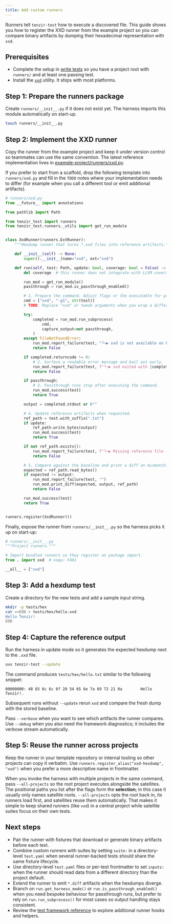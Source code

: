 ```yaml
---
title: Add custom runners
---
```


Runners tell `tenzir-test` how to execute a discovered file. This guide shows
you how to register the XXD runner from the example project so you can compare
binary artifacts by dumping their hexadecimal representation with `xxd`.

## Prerequisites

- Complete the setup in [write tests](/guides/testing/write-tests) so you have a
  project root with `runners/` and at least one passing test.
- Install the [`xxd`](https://man.archlinux.org/man/xxd.1.en) utility. It ships
  with most platforms.

## Step 1: Prepare the runners package

Create `runners/__init__.py` if it does not exist yet. The harness imports this
module automatically on start-up.

```sh
touch runners/__init__.py
```

## Step 2: Implement the XXD runner

Copy the runner from the example project and keep it under version control so
teammates can use the same convention. The latest reference implementation lives
in
[example-project/runners/xxd.py](https://github.com/tenzir/test/blob/main/example-project/runners/xxd.py).

If you prefer to start from a scaffold, drop the following template into
`runners/xxd.py` and fill in the `TODO` notes where your implementation needs
to differ (for example when you call a different tool or emit additional
artifacts).

```python
# runners/xxd.py
from __future__ import annotations

from pathlib import Path

from tenzir_test import runners
from tenzir_test.runners._utils import get_run_module


class XxdRunner(runners.ExtRunner):
    """Hexdump runner that turns *.xxd files into reference artifacts."""

    def __init__(self) -> None:
        super().__init__(name="xxd", ext="xxd")

    def run(self, test: Path, update: bool, coverage: bool = False) -> bool:
        del coverage  # this runner does not integrate with LLVM coverage

        run_mod = get_run_module()
        passthrough = run_mod.is_passthrough_enabled()

        # 1. Prepare the command. Adjust flags or the executable for your tool.
        cmd = ["xxd", "-g1", str(test)]
        # TODO: Replace "xxd" or tweak arguments when you wrap a different command.

        try:
            completed = run_mod.run_subprocess(
                cmd,
                capture_output=not passthrough,
            )
        except FileNotFoundError:
            run_mod.report_failure(test, "└─▶ xxd is not available on PATH")
            return False

        if completed.returncode != 0:
            # 2. Surface a readable error message and bail out early.
            run_mod.report_failure(test, f"└─▶ xxd exited with {completed.returncode}")
            return False

        if passthrough:
            # 3. Passthrough runs stop after executing the command.
            run_mod.success(test)
            return True

        output = completed.stdout or b""

        # 4. Update reference artifacts when requested.
        ref_path = test.with_suffix(".txt")
        if update:
            ref_path.write_bytes(output)
            run_mod.success(test)
            return True

        if not ref_path.exists():
            run_mod.report_failure(test, f"└─▶ Missing reference file {ref_path}")
            return False

        # 5. Compare against the baseline and print a diff on mismatch.
        expected = ref_path.read_bytes()
        if expected != output:
            run_mod.report_failure(test, "")
            run_mod.print_diff(expected, output, ref_path)
            return False

        run_mod.success(test)
        return True


runners.register(XxdRunner())
```

Finally, expose the runner from `runners/__init__.py` so the harness picks it
up on start-up:

```python
# runners/__init__.py
"""Project runners."""

# Import bundled runners so they register on package import.
from . import xxd  # noqa: F401

__all__ = ["xxd"]
```

## Step 3: Add a hexdump test

Create a directory for the new tests and add a sample input string.

```sh
mkdir -p tests/hex
cat <<EOD > tests/hex/hello.xxd
Hello Tenzir!
EOD
```

## Step 4: Capture the reference output

Run the harness in update mode so it generates the expected hexdump next to the
`.xxd` file.

```sh
uvx tenzir-test --update
```

The command produces `tests/hex/hello.txt` similar to the following snippet:

```text
00000000: 48 65 6c 6c 6f 20 54 65 6e 7a 69 72 21 0a        Hello Tenzir!.
```

Subsequent runs without `--update` rerun `xxd` and compare the fresh dump with
the stored baseline.

Pass `--verbose` when you want to see which artifacts the runner compares. Use
`--debug` when you also need the framework diagnostics; it includes the verbose
stream automatically.

## Step 5: Reuse the runner across projects

Keep the runner in your template repository or internal tooling so other
projects can copy it verbatim. Use `runners.register_alias("xxd-hexdump", "xxd")`
when you prefer a more descriptive name in frontmatter.

When you invoke the harness with multiple projects in the same command, pass
`--all-projects` so the root project executes alongside the satellites. The
positional paths you list after the flags form the **selection**; in this case
it usually only names satellite roots. `--all-projects` opts the root back in,
its runners load first, and satellites reuse them automatically. That makes it
simple to keep shared runners (like `xxd`) in a central project while satellite
suites focus on their own tests.

## Next steps

- Pair the runner with fixtures that download or generate binary artifacts
  before each test.
- Combine custom runners with suites by setting `suite:` in a directory-level
  `test.yaml` when several runner-backed tests should share the same fixture
  lifecycle.
- Use directory-level `test.yaml` files or per-test frontmatter to set
  `inputs:` when the runner should read data from a different directory than the
  project default.
- Extend the runner to emit `*.diff` artifacts when the hexdumps diverge.
- Branch on `run.get_harness_mode()` or `run.is_passthrough_enabled()` when you
  need bespoke behaviour for passthrough runs, but prefer to rely on
  `run.run_subprocess()` for most cases so output handling stays consistent.
- Review the [test framework reference](/reference/test-framework/) to explore
  additional runner hooks and helpers.
